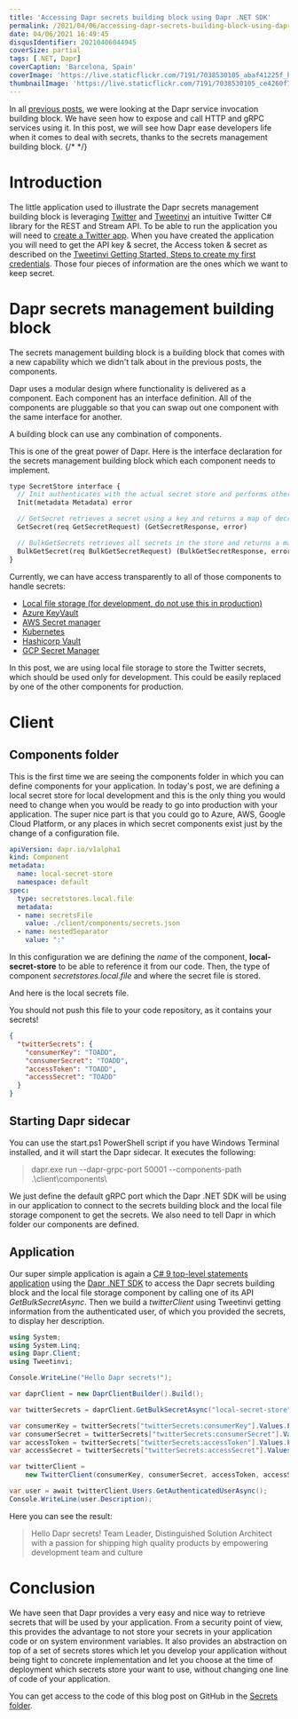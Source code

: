 ```yaml
---
title: 'Accessing Dapr secrets building block using Dapr .NET SDK'
permalink: /2021/04/06/accessing-dapr-secrets-building-block-using-dapr-dotnet-sdk/
date: 04/06/2021 16:49:45
disqusIdentifier: 20210406044945
coverSize: partial
tags: [.NET, Dapr]
coverCaption: 'Barcelona, Spain'
coverImage: 'https://live.staticflickr.com/7191/7038530105_abaf41225f_h.jpg'
thumbnailImage: 'https://live.staticflickr.com/7191/7038530105_ce4260f771_q.jpg'
---
```

In all [previous posts](https://laurentkempe.com/tags/Dapr/), we were looking at the Dapr service invocation building block. We have seen how to expose and call HTTP and gRPC services using it. In this post, we will see how Dapr ease developers life when it comes to deal with secrets, thanks to the secrets management building block.
{/* <!-- more --> */}

# Introduction

The little application used to illustrate the Dapr secrets management building block is leveraging [Twitter](https://twitter.com/laurentkempe) and [Tweetinvi](https://github.com/linvi/tweetinvi) an intuitive Twitter C# library for the REST and Stream API. To be able to run the application you will need to [create a Twitter app](https://developer.twitter.com/en/portal/apps/new). When you have created the application you will need to get the API key & secret, the Access token & secret as described on the [Tweetinvi Getting Started, Steps to create my first credentials](https://linvi.github.io/tweetinvi/dist/intro/getting-started.html). Those four pieces of information are the ones which we want to keep secret.

# Dapr secrets management building block

The secrets management building block is a building block that comes with a new capability which we didn't talk about in the previous posts, the components.

<?! alert info ?>
Dapr uses a modular design where functionality is delivered as a component. Each component has an interface definition. All of the components are pluggable so that you can swap out one component with the same interface for another.

A building block can use any combination of components.
<?!/ alert ?>

This is one of the great power of Dapr. Here is the interface declaration for the secrets management building block which each component needs to implement.

```protobuf {data-file=SecretStore}
type SecretStore interface {
  // Init authenticates with the actual secret store and performs other init operation
  Init(metadata Metadata) error

  // GetSecret retrieves a secret using a key and returns a map of decrypted string/string values
  GetSecret(req GetSecretRequest) (GetSecretResponse, error)

  // BulkGetSecrets retrieves all secrets in the store and returns a map of decrypted string/string values
  BulkGetSecret(req BulkGetSecretRequest) (BulkGetSecretResponse, error)
}
```

Currently, we can have access transparently to all of those components to handle secrets:

* [Local file storage (for development, do not use this in production)](https://docs.dapr.io/operations/components/setup-secret-store/supported-secret-stores/file-secret-store/)
* [Azure KeyVault](https://docs.dapr.io/operations/components/setup-secret-store/supported-secret-stores/azure-keyvault/)
* [AWS Secret manager](https://docs.dapr.io/operations/components/setup-secret-store/supported-secret-stores/aws-secret-manager/)
* [Kubernetes](https://docs.dapr.io/operations/components/setup-secret-store/supported-secret-stores/kubernetes-secret-store/)
* [Hashicorp Vault](https://docs.dapr.io/operations/components/setup-secret-store/supported-secret-stores/hashicorp-vault/)
* [GCP Secret Manager](https://docs.dapr.io/operations/components/setup-secret-store/supported-secret-stores/gcp-secret-manager/)

In this post, we are using local file storage to store the Twitter secrets, which should be used only for development. This could be easily replaced by one of the other components for production.

# Client

## Components folder

This is the first time we are seeing the components folder in which you can define components for your application. In today's post, we are defining a local secret store for local development and this is the only thing you would need to change when you would be ready to go into production with your application. The super nice part is that you could go to Azure, AWS, Google Cloud Platform, or any places in which secret components exist just by the change of a configuration file.

```yaml {data-file=local-secret-store.yaml}
apiVersion: dapr.io/v1alpha1
kind: Component
metadata:
  name: local-secret-store
  namespace: default
spec:
  type: secretstores.local.file
  metadata:
  - name: secretsFile
    value: ./client/components/secrets.json
  - name: nestedSeparator
    value: ":"
```

In this configuration we are defining the *name* of the component, **local-secret-store**  to be able to reference it from our code. Then, the type of component *secretstores.local.file* and where the secret file is stored.

And here is the local secrets file.

<?! alert warning ?>
You should not push this file to your code repository, as it contains your secrets!
<?!/ alert ?>

```json {data-file=secrets.json}
{
  "twitterSecrets": {
    "consumerKey": "TOADD",
    "consumerSecret": "TOADD",
    "accessToken": "TOADD",
    "accessSecret": "TOADD"
  }
}
```

## Starting Dapr sidecar

You can use the start.ps1 PowerShell script if you have Windows Terminal installed, and it will start the Dapr sidecar. It executes the following:

> dapr.exe run --dapr-grpc-port 50001 --components-path .\client\components\

We just define the default gRPC port which the Dapr .NET SDK will be using in our application to connect to the secrets building block and the local file storage component to get the secrets. We also need to tell Dapr in which folder our components are defined.

## Application

Our super simple application is again a [C# 9 top-level statements application](https://docs.microsoft.com/en-us/dotnet/csharp/whats-new/tutorials/top-level-statements) using the [Dapr .NET SDK](https://docs.dapr.io/developing-applications/sdks/dotnet/) to access the Dapr secrets building block and the local file storage component by calling one of its API *GetBulkSecretAsync*. Then we build a *twitterClient* using Tweetinvi getting information from the authenticated user, of which you provided the secrets, to display her description.

```csharp {data-file=Program.cs}
using System;
using System.Linq;
using Dapr.Client;
using Tweetinvi;

Console.WriteLine("Hello Dapr secrets!");

var daprClient = new DaprClientBuilder().Build();

var twitterSecrets = daprClient.GetBulkSecretAsync("local-secret-store").Result;

var consumerKey = twitterSecrets["twitterSecrets:consumerKey"].Values.First();
var consumerSecret = twitterSecrets["twitterSecrets:consumerSecret"].Values.First();
var accessToken = twitterSecrets["twitterSecrets:accessToken"].Values.First();
var accessSecret = twitterSecrets["twitterSecrets:accessSecret"].Values.First();

var twitterClient =
    new TwitterClient(consumerKey, consumerSecret, accessToken, accessSecret);

var user = await twitterClient.Users.GetAuthenticatedUserAsync();
Console.WriteLine(user.Description);
```

Here you can see the result:

> Hello Dapr secrets!
> Team Leader, Distinguished Solution Architect with a passion for shipping high quality products by empowering development team and culture

# Conclusion

We have seen that Dapr provides a very easy and nice way to retrieve secrets that will be used by your application. From a security point of view, this provides the advantage to not store your secrets in your application code or on system environment variables. It also provides an abstraction on top of a set of secrets stores which let you develop your application without being tight to concrete implementation and let you choose at the time of deployment which secrets store your want to use, without changing one line of code of your application.

You can get access to the code of this blog post on GitHub in the [Secrets folder](https://github.com/laurentkempe/daprPlayground/tree/master/Secrets).
<p></p>
<?# githubCard user=laurentkempe repo=daprPlayground align=left /?>
